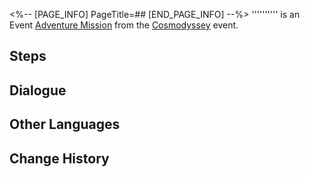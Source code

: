 <%-- [PAGE_INFO]
PageTitle=##
[END_PAGE_INFO] --%>
{{Stub|Dialogue.}}
{{Mission Infobox
|id            = 8021303
|title         = 
|image         = <!--Mission .png-->
|type          = Adventure
|event_name    = Cosmodyssey
|chapter       = 
|requirements  = [[Adventure Mission]] ''[[Package to the Nameless]]'' completed
|summary       = <!--official mission summary from Fate's Atlas-->
|characters    = Trailblazer
|startLocation = [[Astral Express]] - [[Parlor Car]]
|world         = Astral Express
|area          = Parlor Car
|prev          = Package to the Nameless
|next          = 
|rewards       = 
}}
'''''''''' is an Event [[Adventure Mission]] from the [[Cosmodyssey]] event.

==Steps==


<!--
==Gameplay Notes==

--><!--
==Trial Character==

-->
==Dialogue==
{{Stub Dialogue}}

{{Dialogue End}}

==Other Languages==
{{Other Languages
|en   = 
|zhs  = 
|zht  = 
|ja   = 
|ko   = 
|es   = 
|fr   = 
|ru   = 
|th   = 
|vi   = 
|de   = 
|id   = 
|pt   = 
}}

==Change History==
{{Change History|2.1}}
